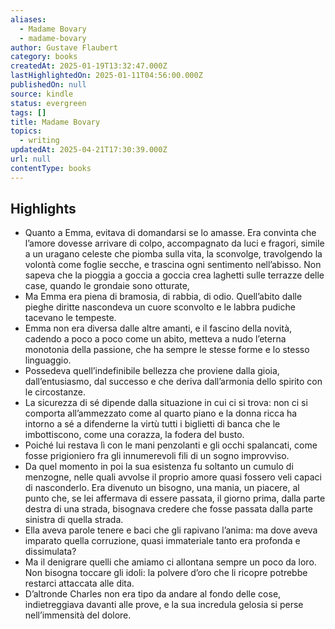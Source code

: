 ```yaml
---
aliases:
  - Madame Bovary
  - madame-bovary
author: Gustave Flaubert
category: books
createdAt: 2025-01-19T13:32:47.000Z
lastHighlightedOn: 2025-01-11T04:56:00.000Z
publishedOn: null
source: kindle
status: evergreen
tags: []
title: Madame Bovary
topics:
  - writing
updatedAt: 2025-04-21T17:30:39.000Z
url: null
contentType: books
---
```

## Highlights

- Quanto a Emma, evitava di domandarsi se lo amasse. Era convinta che l’amore dovesse arrivare di colpo, accompagnato da luci e fragori, simile a un uragano celeste che piomba sulla vita, la sconvolge, travolgendo la volontà come foglie secche, e trascina ogni sentimento nell’abisso. Non sapeva che la pioggia a goccia a goccia crea laghetti sulle terrazze delle case, quando le grondaie sono otturate,
- Ma Emma era piena di bramosia, di rabbia, di odio. Quell’abito dalle pieghe diritte nascondeva un cuore sconvolto e le labbra pudiche tacevano le tempeste.
- Emma non era diversa dalle altre amanti, e il fascino della novità, cadendo a poco a poco come un abito, metteva a nudo l’eterna monotonia della passione, che ha sempre le stesse forme e lo stesso linguaggio.
- Possedeva quell’indefinibile bellezza che proviene dalla gioia, dall’entusiasmo, dal successo e che deriva dall’armonia dello spirito con le circostanze.
- La sicurezza di sé dipende dalla situazione in cui ci si trova: non ci si comporta all’ammezzato come al quarto piano e la donna ricca ha intorno a sé a difenderne la virtù tutti i biglietti di banca che le imbottiscono, come una corazza, la fodera del busto.
- Poiché lui restava lì con le mani penzolanti e gli occhi spalancati, come fosse prigioniero fra gli innumerevoli fili di un sogno improvviso.
- Da quel momento in poi la sua esistenza fu soltanto un cumulo di menzogne, nelle quali avvolse il proprio amore quasi fossero veli capaci di nasconderlo. Era divenuto un bisogno, una mania, un piacere, al punto che, se lei affermava di essere passata, il giorno prima, dalla parte destra di una strada, bisognava credere che fosse passata dalla parte sinistra di quella strada.
- Ella aveva parole tenere e baci che gli rapivano l’anima: ma dove aveva imparato quella corruzione, quasi immateriale tanto era profonda e dissimulata?
- Ma il denigrare quelli che amiamo ci allontana sempre un poco da loro. Non bisogna toccare gli idoli: la polvere d’oro che li ricopre potrebbe restarci attaccata alle dita.
- D’altronde Charles non era tipo da andare al fondo delle cose, indietreggiava davanti alle prove, e la sua incredula gelosia si perse nell’immensità del dolore.
